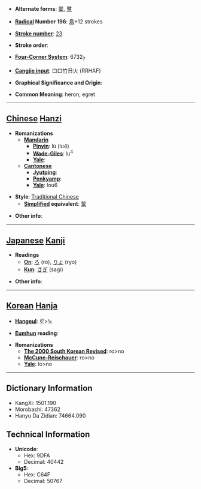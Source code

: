 * '''Alternate forms''': [[鹭]], [[鷺]]

* '''[[Wiktionary:Chinese radical index| Radical]] Number 196''': [[Wiktionary:Chinese radical index 鳥|鳥]]+12 strokes

* '''[[Wiktionary:Chinese total strokes index|Stroke number]]''': [[Wiktionary:Chinese total strokes index 23|23]]

* '''Stroke order''': 

* '''[[Wiktionary:Chinese four corner index|Four-Corner System]]''': 6732<sub>7</sub>

* '''[[Wiktionary:Chinese Cangjie index|Cangjie input]]''': 口口竹日火 (RRHAF)

* '''Graphical Significance and Origin''': 

* '''Common Meaning''': heron, egret

----

== [[Chinese]] [[Hanzi]] ==

* '''Romanizations'''
** '''[[Mandarin]]'''
*** '''[[Pinyin]]''': lù (lu4)
*** '''[[Wade-Giles]]''': lu<sup>4</sup>
*** '''[[Yale]]''': 
** '''[[Cantonese]]'''
*** '''[[Jyutping]]''':
*** '''[[Penkyamp]]''': 
*** '''[[Yale]]''': lou6

* '''Style''': [[Traditional Chinese]] 
** '''[[Simplified Chinese|Simplified]] equivalent''': [[鹭]]

* '''Other info''': 

----

== [[Japanese]] [[Kanji]] ==

* '''Readings'''
** '''[[On]]''': [[ろ]] (ro), [[りょ]] (ryo)
** '''[[Kun]]''': [[さぎ]] (sagi)

* '''Other info''':  

----

== [[Korean]] [[Hanja]] ==

* '''[[Hangeul]]''': 로>노

* '''[[Eumhun]] reading''': 

* '''Romanizations'''
** '''[[The 2000 South Korean Revised Romanization|The 2000 South Korean Revised]]''': ro>no
** '''[[McCune-Reischauer]]''': ro>no
** '''[[Yale]]''': lo>no

----

== Dictionary Information ==

* KangXi: 1501.190
* Morobashi: 47362
* Hanyu Da Zidian: 74664.090

== Technical Information ==

* '''Unicode''':
** Hex: 9DFA
** Decimal: 40442
* '''Big5''':
** Hex: C64F
** Decimal: 50767